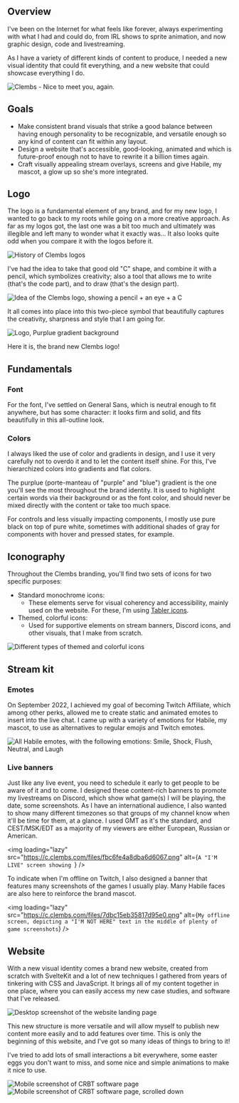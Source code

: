 ## Overview

I've been on the Internet for what feels like forever, always experimenting with what I had and could do, from IRL shows to sprite animation, and now graphic design, code and livestreaming.

As I have a variety of different kinds of content to produce, I needed a new visual identity that could fit everything, and a new website that could showcase everything I do.

<img
	loading="lazy"
	src="https://c.clembs.com/branding/clembs/clembs.webp"
	alt="Clembs - Nice to meet you, again."
/>

## Goals

- Make consistent brand visuals that strike a good balance between having enough personality to be recognizable, and versatile enough so any kind of content can fit within any layout.
- Design a website that's accessible, good-looking, animated and which is future-proof enough not to have to rewrite it a billion times again.
- Craft visually appealing stream overlays, screens and give Habile, my mascot, a glow up so she's more integrated.

## Logo

The logo is a fundamental element of any brand, and for my new logo, I wanted to go back to my roots while going on a more creative approach. As far as my logos got, the last one was a bit too much and ultimately was illegible and left many to wonder what it exactly was... It also looks quite odd when you compare it with the logos before it.

<img
	loading="lazy"
	src="https://c.clembs.com/files/f418f08e25478d1df9.png"
	alt="History of Clembs logos"
/>

I've had the idea to take that good old "C" shape, and combine it with a pencil, which symbolizes creativity; also a tool that allows me to write (that's the code part), and to draw (that's the design part).

<img
	loading="lazy"
	src="https://c.clembs.com/files/b1a50c65a59fe823e2.png"
	alt="Idea of the Clembs logo, showing a pencil + an eye + a C"
/>

It all comes into place into this two-piece symbol that beautifully captures the creativity, sharpness and style that I am going for.

<img
	loading="lazy"
	src="https://c.clembs.com/files/c673eee051ba369a1b.png"
	alt="Logo, Purplue gradient background"
/>

Here it is, the brand new Clembs logo!

## Fundamentals

### Font

For the font, I've settled on General Sans, which is neutral enough to fit anywhere, but has some character: it looks firm and solid, and fits beautifully in this all-outline look.

### Colors

I always liked the use of color and gradients in design, and I use it very carefully not to overdo it and to let the content itself shine. For this, I've hierarchized colors into gradients and flat colors.

The purplue (porte-manteau of "purple" and "blue") gradient is the one you'll see the most throughout the brand identity. It is used to highlight certain words via their background or as the font color, and should never be mixed directly with the content or take too much space.

For controls and less visually impacting components, I mostly use pure black on top of pure white, sometimes with additional shades of gray for components with hover and pressed states, for example.

## Iconography

Throughout the Clembs branding, you'll find two sets of icons for two specific purposes:

- Standard monochrome icons:
  - These elements serve for visual coherency and accessibility, mainly used on the website. For these, I'm using [Tabler icons](https://tablericons.com).
- Themed, colorful icons:
  - Used for supportive elements on stream banners, Discord icons, and other visuals, that I make from scratch.

<img
	loading="lazy"
	src="https://c.clembs.com/files/08e30194ef30606252.png"
	alt="Different types of themed and colorful icons"
/>

## Stream kit

### Emotes

On September 2022, I achieved my goal of becoming Twitch Affiliate, which among other perks, allowed me to create static and animated emotes to insert into the live chat. I came up with a variety of emotions for Habile, my mascot, to use as alternatives to regular emojis and Twitch emotes.

<img
	loading="lazy"
	src="https://c.clembs.com/files/45e0bcdf776798edf4.png"
	alt="All Habile emotes, with the following emotions: Smile, Shock, Flush, Neutral, and Laugh"
/>

### Live banners

Just like any live event, you need to schedule it early to get people to be aware of it and to come. I designed these content-rich banners to promote my livestreams on Discord, which show what game(s) I will be playing, the date, some screenshots. As I have an international audience, I also wanted to show many different timezones so that groups of my channel know when it'll be time for them, at a glance. I used GMT as it's the standard, and CEST/MSK/EDT as a majority of my viewers are either European, Russian or American.

<img
	loading="lazy"
	src="https://c.clembs.com/files/fbc6fe4a8dba6d6067.png"
	alt={`A "I'M LIVE" screen showing `}
/>

To indicate when I'm offline on Twitch, I also designed a banner that features many screenshots of the games I usually play. Many Habile faces are also here to reinforce the brand mascot.

<img
	loading="lazy"
	src="https://c.clembs.com/files/7dbc15eb35817d95e0.png"
	alt={`My offline screen, depicting a "I'M NOT HERE" text in the middle of plenty of game screenshots`}
/>

## Website

With a new visual identity comes a brand new website, created from scratch with SvelteKit and a lot of new techniques I gathered from years of tinkering with CSS and JavaScript. It brings all of my content together in one place, where you can easily access my new case studies, and software that I've released.

<img
	loading="lazy"
	src="https://c.clembs.com/files/07b4f5b6b3c16eac2c.png"
	alt="Desktop screenshot of the website landing page"
/>

This new structure is more versatile and will allow myself to publish new content more easily and to add features over time. This is only the beginning of this website, and I've got so many ideas of things to bring to it!

I've tried to add lots of small interactions a bit everywhere, some easter eggs you don't want to miss, and some nice and simple animations to make it nice to use.

<div class="image-grid">
	<img
		loading="lazy"
		src="https://c.clembs.com/files/e7473d4c6989164d1f.png"
		alt="Mobile screenshot of CRBT software page"
	/>
	<img
		loading="lazy"
		src="https://c.clembs.com/files/6f5932cbb096a1517c.png"
		alt="Mobile screenshot of CRBT software page, scrolled down"
	/>
</div>

